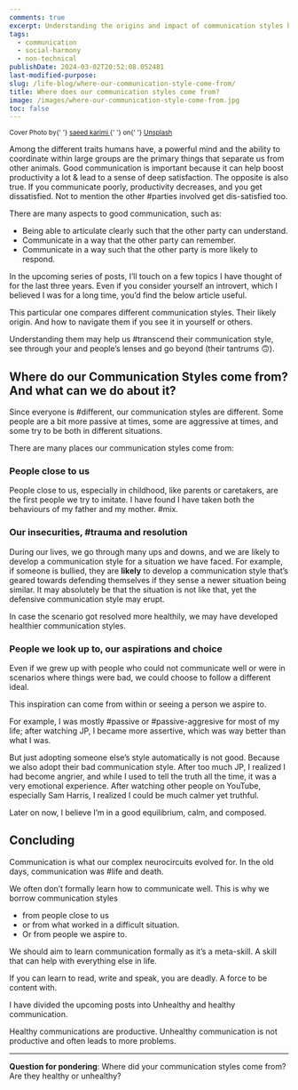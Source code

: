 ```yaml
---
comments: true
excerpt: Understanding the origins and impact of communication styles helps navigate between healthy and unhealthy patterns, fostering productive interactions.
tags:
  - communication
  - social-harmony
  - non-technical
publishDate: 2024-03-02T20:52:08.052481
last-modified-purpose:
slug: /life-blog/where-our-communication-style-come-from/
title: Where does our communication styles come from?
image: /images/where-our-communication-style-come-from.jpg
toc: false
---
```


<sub>
  Cover Photo by{' '}
  <a href="https://unsplash.com/@saeedkarimi?utm_content=creditCopyText&utm_medium=referral&utm_source=unsplash">
    saeed karimi
  </a>{' '}
  on{' '}
  <a href="https://unsplash.com/photos/woman-in-white-long-sleeve-shirt-kissing-girl-in-white-long-sleeve-shirt-JrrWC7Qcmhs?utm_content=creditCopyText&utm_medium=referral&utm_source=unsplash">
    Unsplash
  </a>
</sub>

Among the different traits humans have, a powerful mind and the ability to coordinate within large groups are the primary things that separate us from other animals. Good communication is important because it can help boost productivity a lot & lead to a sense of deep satisfaction. The opposite is also true. If you communicate poorly, productivity decreases, and you get dissatisfied. Not to mention the other #parties involved get dis-satisfied too.

There are many aspects to good communication, such as:

- Being able to articulate clearly such that the other party can understand.
- Communicate in a way that the other party can remember.
- Communicate in a way such that the other party is more likely to respond.

In the upcoming series of posts, I’ll touch on a few topics I have thought of for the last three years. Even if you consider yourself an introvert, which I believed I was for a long time, you’d find the below article useful.

This particular one compares different communication styles. Their likely origin. And how to navigate them if you see it in yourself or others.

Understanding them may help us #transcend their communication style, see through your and people’s lenses and go beyond (their tantrums 🙃).

## Where do our Communication Styles come from? And what can we do about it?

Since everyone is #different, our communication styles are different. Some people are a bit more passive at times, some are aggressive at times, and some try to be both in different situations.

There are many places our communication styles come from:

### People close to us

People close to us, especially in childhood, like parents or caretakers, are the first people we try to imitate. I have found I have taken both the behaviours of my father and my mother. #mix.

### Our insecurities, #trauma and resolution

During our lives, we go through many ups and downs, and we are likely to develop a communication style for a situation we have faced. For example, if someone is bullied, they are **likely** to develop a communication style that’s geared towards defending themselves if they sense a newer situation being similar. It may absolutely be that the situation is not like that, yet the defensive communication style may erupt.

In case the scenario got resolved more healthily, we may have developed healthier communication styles.

### People we look up to, our aspirations and choice

Even if we grew up with people who could not communicate well or were in scenarios where things were bad, we could choose to follow a different ideal.

This inspiration can come from within or seeing a person we aspire to.

For example, I was mostly #passive or #passive-aggresive for most of my life; after watching JP, I became more assertive, which was way better than what I was.

But just adopting someone else’s style automatically is not good. Because we also adopt their bad communication style. After too much JP, I realized I had become angrier, and while I used to tell the truth all the time, it was a very emotional experience. After watching other people on YouTube, especially Sam Harris, I realized I could be much calmer yet truthful.

Later on now, I believe I’m in a good equilibrium, calm, and composed.

## Concluding

Communication is what our complex neurocircuits evolved for. In the old days, communication was #life and death.

We often don’t formally learn how to communicate well. This is why we borrow communication styles

- from people close to us
- or from what worked in a difficult situation.
- Or from people we aspire to.

We should aim to learn communication formally as it’s a meta-skill. A skill that can help with everything else in life.

If you can learn to read, write and speak, you are deadly. A force to be content with.

I have divided the upcoming posts into Unhealthy and healthy communication.

Healthy communications are productive. Unhealthy communication is not productive and often leads to more problems.

---

**Question for pondering**: Where did your communication styles come from? Are they healthy or unhealthy?
